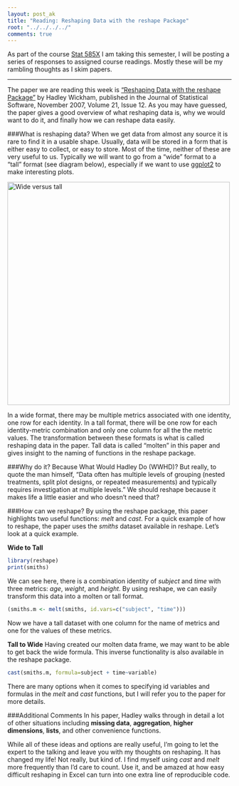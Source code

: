 ```yaml
---
layout: post_ak
title: "Reading: Reshaping Data with the reshape Package"
root: "../../../../"
comments: true
---
```


As part of the course [Stat 585X](http://dicook.github.io/stat585/) I am taking this semester, I will be posting a series of responses to assigned course readings. Mostly these will be my rambling thoughts as I skim papers.

****

The paper we are reading this week is ["Reshaping Data with the reshape Package"](http://www.jstatsoft.org/v21/i12/paper) by Hadley Wickham, published in the Journal of Statistical Software, November 2007, Volume 21, Issue 12. As you may have guessed, the paper gives a good overview of what reshaping data is, why we would want to do it, and finally how we can reshape data easily.

###What is reshaping data?
When we get data from almost any source it is rare to find it in a usable shape. Usually, data will be stored in a form that is either easy to collect, or easy to store. Most of the time, neither of these are very useful to us. Typically we will want to go from a "wide" format to a "tall" format (see diagram below), especially if we want to use [ggplot2](http://ggplot2.org) to make interesting plots. 

<img src="{{ page.root }}images/blog/01142014widevstall.png" alt="Wide versus tall" style="width: 500px;"/>

In a wide format, there may be multiple metrics associated with one identity, one row for each identity. In a tall format, there will be one row for each identity-metric combination and only one column for all the the metric values. The transformation between these formats is what is called reshaping data in the paper. Tall data is called "molten" in this paper and gives insight to the naming of functions in the reshape package.

###Why do it?
Because What Would Hadley Do (WWHD)? But really, to quote the man himself, "Data often has multiple levels of grouping (nested treatments, split plot designs, or repeated
measurements) and typically requires investigation at multiple levels." We should reshape because it makes life a little easier and who doesn't need that?

###How can we reshape?
By using the reshape package, this paper highlights two useful functions: *melt* and *cast*. For a quick example of how to reshape, the paper uses the *smiths* dataset available in reshape. Let's look at a quick example.

**Wide to Tall**
```r
library(reshape)
print(smiths)
```
We can see here, there is a combination identity of *subject* and *time* with three metrics: *age*, *weight*, and *height*. By using reshape, we can easily transform this data into a molten or tall format.
```r
(smiths.m <- melt(smiths, id.vars=c("subject", "time")))
```
Now we have a tall dataset with one column for the name of metrics and one for the values of these metrics. 

**Tall to Wide**
Having created our molten data frame, we may want to be able to get back the wide formula. This inverse functionality is also available in the reshape package.
```r
cast(smiths.m, formula=subject + time~variable)
```

There are many options when it comes to specifying id variables and formulas in the *melt* and *cast* functions, but I will refer you to the paper for more details.

###Additional Comments
In his paper, Hadley walks through in detail a lot of other situations including **missing data**, **aggregation**, **higher dimensions**, **lists**, and other convenience functions. 

While all of these ideas and options are really useful, I'm going to let the expert to the talking and leave you with my thoughts on reshaping. It has changed my life! Not really, but kind of. I find myself using *cast* and *melt* more frequently than I'd care to count. Use it, and be amazed at how easy difficult reshaping in Excel can turn into one extra line of reproducible code. 
